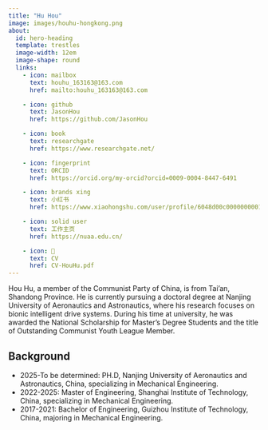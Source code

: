 ```yaml
---
title: "Hu Hou"
image: images/houhu-hongkong.png
about:
  id: hero-heading
  template: trestles
  image-width: 12em
  image-shape: round
  links:
    - icon: mailbox
      text: houhu_163163@163.com
      href: mailto:houhu_163163@163.com

    - icon: github
      text: JasonHou
      href: https://github.com/JasonHou

    - icon: book
      text: researchgate
      href: https://www.researchgate.net/

    - icon: fingerprint
      text: ORCID
      href: https://orcid.org/my-orcid?orcid=0009-0004-8447-6491

    - icon: brands xing
      text: 小红书
      href: https://www.xiaohongshu.com/user/profile/6048d00c000000000100398f

    - icon: solid user
      text: 工作主页
      href: https://nuaa.edu.cn/

    - icon: 📝
      text: CV
      href: CV-HouHu.pdf
---
```


::: {#hero-heading}

Hou Hu, a member of the Communist Party of China, is from Tai'an, Shandong Province. 
He is currently pursuing a doctoral degree at Nanjing University of Aeronautics and Astronautics, 
where his research focuses on bionic intelligent drive systems.
During his time at university, he was awarded the National Scholarship for Master's Degree Students and the title of Outstanding Communist Youth League Member.

## Background

- 2025-To be determined: PH.D, Nanjing University of Aeronautics and Astronautics, China, specializing in Mechanical Engineering.
- 2022-2025: Master of Engineering, Shanghai Institute of Technology, China, specializing in Mechanical Engineering.
- 2017-2021: Bachelor of Engineering, Guizhou Institute of Technology, China, majoring in Mechanical Engineering.

:::
